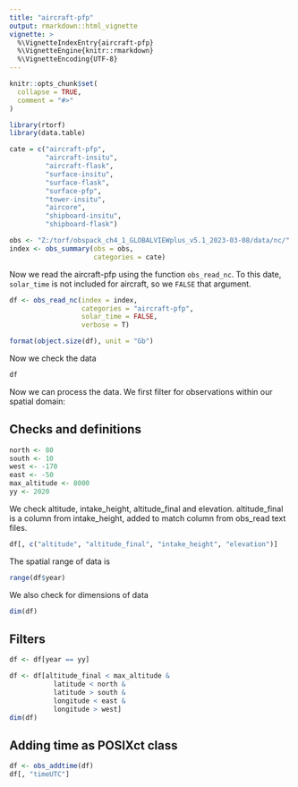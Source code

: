 ```yaml
---
title: "aircraft-pfp"
output: rmarkdown::html_vignette
vignette: >
  %\VignetteIndexEntry{aircraft-pfp}
  %\VignetteEngine{knitr::rmarkdown}
  %\VignetteEncoding{UTF-8}
---
```


```r
knitr::opts_chunk$set(
  collapse = TRUE,
  comment = "#>"
)
```

```r
library(rtorf)
library(data.table)
```


```r

cate = c("aircraft-pfp",
         "aircraft-insitu",
         "aircraft-flask",
         "surface-insitu",
         "surface-flask", 
         "surface-pfp",   
         "tower-insitu",  
         "aircore",       
         "shipboard-insitu",
         "shipboard-flask") 

obs <- "Z:/torf/obspack_ch4_1_GLOBALVIEWplus_v5.1_2023-03-08/data/nc/"
index <- obs_summary(obs = obs, 
                     categories = cate)

```

Now we read the aircraft-pfp using the function `obs_read_nc`. To this date,
`solar_time` is not included for aircraft, so we `FALSE` that argument.

```r
df <- obs_read_nc(index = index,
                  categories = "aircraft-pfp",
                  solar_time = FALSE,
                  verbose = T)

format(object.size(df), unit = "Gb")
```

Now we check the data

```r
df
```


Now we can process the data. We first filter for observations
within our spatial domain:

## Checks and definitions

```r
north <- 80
south <- 10
west <- -170
east <- -50
max_altitude <- 8000
yy <- 2020

```

We check altitude, intake_height, altitude_final and elevation.
altitude_final is a column from intake_height, added to match
column from obs_read text files.

```r
df[, c("altitude", "altitude_final", "intake_height", "elevation")]
```

The spatial range of data is
```r
range(df$year)
```

We also check for dimensions of data

```r
dim(df)
```

## Filters

```r
df <- df[year == yy]

df <- df[altitude_final < max_altitude &
           latitude < north &
           latitude > south &
           longitude < east &
           longitude > west]
dim(df)
```

## Adding time as POSIXct class

```r
df <- obs_addtime(df)
df[, "timeUTC"]
```


